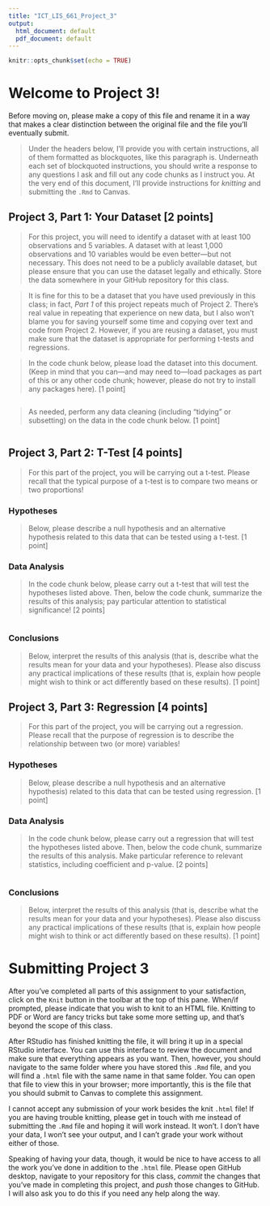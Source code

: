 ```yaml
---
title: "ICT_LIS_661_Project_3"
output:
  html_document: default
  pdf_document: default
---
```


```r
knitr::opts_chunk$set(echo = TRUE)
```

# Welcome to Project 3!

Before moving on, please make a copy of this file and rename it in a way that makes a clear distinction between the original file and the file you'll eventually submit.

> Under the headers below, I'll provide you with certain instructions, all of them formatted as blockquotes, like this paragraph is. Underneath each set of blockquoted instructions, you should write a response to any questions I ask and fill out any code chunks as I instruct you. At the very end of this document, I'll provide instructions for *knitting* and submitting the `.Rmd` to Canvas.

## Project 3, Part 1: Your Dataset [2 points]

> For this project, you will need to identify a dataset with at least 100 observations and 5 variables. A dataset with at least 1,000 observations and 10 variables would be even better—but not necessary. This does not need to be a publicly available dataset, but please ensure that you can use the dataset legally and ethically. Store the data somewhere in your GitHub repository for this class.

> It is fine for this to be a dataset that you have used previously in this class; in fact, *Part 1* of this project repeats much of Project 2. There's real value in repeating that experience on new data, but I also won't blame you for saving yourself some time and copying over text and code from Project 2. However, if you are reusing a dataset, you must make sure that the dataset is appropriate for performing t-tests and regressions.

> In the code chunk below, please load the dataset into this document. (Keep in mind that you can—and may need to—load packages as part of this or any other code chunk; however, please do not try to install any packages here). [1 point]

```r

```


> As needed, perform any data cleaning (including "tidying" or subsetting) on the data in the code chunk below. [1 point]

```r

```



## Project 3, Part 2: T-Test [4 points]

> For this part of the project, you will be carrying out a t-test. Please recall that the typical purpose of a t-test is to compare two means or two proportions!

### Hypotheses

> Below, please describe a null hypothesis and an alternative hypothesis related to this data that can be tested using a t-test. [1 point]


### Data Analysis

> In the code chunk below, please carry out a t-test that will test the hypotheses listed above. Then, below the code chunk, summarize the results of this analysis; pay particular attention to statistical significance! [2 points]

```r

```



### Conclusions

> Below, interpret the results of this analysis (that is, describe what the results mean for your data and your hypotheses). Please also discuss any practical implications of these results (that is, explain how people might wish to think or act differently based on these results). [1 point]



## Project 3, Part 3: Regression [4 points]

> For this part of the project, you will be carrying out a regression. Please recall that the purpose of regression is to describe the relationship between two (or more) variables!

### Hypotheses

> Below, please describe a null hypothesis and an alternative hypothesis) related to this data that can be tested using regression. [1 point]


### Data Analysis

> In the code chunk below, please carry out a regression that will test the hypotheses listed above. Then, below the code chunk, summarize the results of this analysis. Make particular reference to relevant statistics, including coefficient and p-value. [2 points]

```r

```

### Conclusions

> Below, interpret the results of this analysis (that is, describe what the results mean for your data and your hypotheses). Please also discuss any practical implications of these results (that is, explain how people might wish to think or act differently based on these results). [1 point]



# Submitting Project 3

After you've completed all parts of this assignment to your satisfaction, click on the `Knit` button in the toolbar at the top of this pane. When/if prompted, please indicate that you wish to knit to an HTML file. Knitting to PDF or Word are fancy tricks but take some more setting up, and that's beyond the scope of this class. 

After RStudio has finished knitting the file, it will bring it up in a special RStudio interface. You can use this interface to review the document and make sure that everything appears as you want. Then, however, you should navigate to the same folder where you have stored this `.Rmd` file, and you will find a `.html` file with the same name in that same folder. You can open that file to view this in your browser; more importantly, this is the file that you should submit to Canvas to complete this assignment.

I cannot accept any submission of your work besides the knit `.html` file! If you are having trouble knitting, please get in touch with me instead of submitting the `.Rmd` file and hoping it will work instead. It won't. I don't have your data, I won't see your output, and I can't grade your work without either of those.

Speaking of having your data, though, it would be nice to have access to all the work you've done in addition to the `.html` file. Please open GitHub desktop, navigate to your repository for this class, *commit* the changes that you've made in completing this project, and *push* those changes to GitHub. I will also ask you to do this if you need any help along the way.